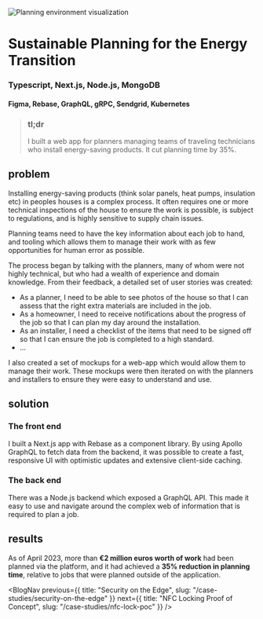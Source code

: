 
<Image
  src={planningEnvironmentCover}
  alt="Planning environment visualization"
  className="object-cover aspect-video"
  priority
/>

# Sustainable Planning for the Energy Transition
### Typescript, Next.js, Node.js, MongoDB
#### Figma, Rebase, GraphQL, gRPC, Sendgrid, Kubernetes

>### tl;dr
>I built a web app for planners managing teams of traveling technicians who install energy-saving products. It cut planning time by 35%.

## problem
Installing energy-saving products (think solar panels, heat pumps, insulation etc) in peoples houses is a complex process. It often requires one or more technical inspections of the house to ensure the work is possible, is subject to regulations, and is highly sensitive to supply chain issues.

Planning teams need to have the key information about each job to hand, and tooling which allows them to manage their work with as few opportunities for human error as possible.

The process began by talking with the planners, many of whom were not highly technical, but who had a wealth of experience and domain knowledge. From their feedback, a detailed set of user stories was created:
- As a planner, I need to be able to see photos of the house so that I can assess that the right extra materials are included in the job.
- As a homeowner, I need to receive notifications about the progress of the job so that I can plan my day around the installation.
- As an installer, I need a checklist of the items that need to be signed off so that I can ensure the job is completed to a high standard.
- ...

I also created a set of mockups for a web-app which would allow them to manage their work. These mockups were then iterated on with the planners and installers to ensure they were easy to understand and use.

## solution
### The front end
I built a Next.js app with Rebase as a component library. By using Apollo GraphQL to fetch data from the backend, it was possible to create a fast, responsive UI with optimistic updates and extensive client-side caching.

### The back end
There was a Node.js backend which exposed a GraphQL API. This made it easy to use and navigate around the complex web of information that is required to plan a job.

## results
As of April 2023, more than **€2 million euros worth of work** had been planned via the platform, and it had achieved a **35% reduction in planning time**, relative to jobs that were planned outside of the application.

<ContactBanner />

<BlogNav 
  previous={{ title: "Security on the Edge", slug: "/case-studies/security-on-the-edge" }} 
  next={{ title: "NFC Locking Proof of Concept", slug: "/case-studies/nfc-lock-poc" }}
/>